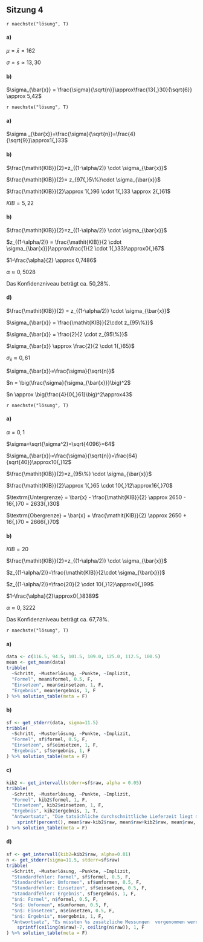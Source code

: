## Sitzung 4 {-}

`r naechste("lösung", T)`

#### a)

$\mu = \bar{x} = 162$

$\sigma = s \approx 13{,}30$

#### b)

$\sigma_{\bar{x}} = \frac{\sigma}{\sqrt{n}}\approx\frac{13{,}30}{\sqrt{6}} \approx 5,42$

`r naechste("lösung", T)`

#### a)

$\sigma _{\bar{x}}=\frac{\sigma}{\sqrt{n}}=\frac{4}{\sqrt{9}}\approx1{,}33$

#### b)

$\frac{\mathit{KIB}}{2}=z_{(1-\alpha/2)} \cdot \sigma_{\bar{x}}$

$\frac{\mathit{KIB}}{2}= z_{97{,}5\%}\cdot \sigma_{\bar{x}}$

$\frac{\mathit{KIB}}{2}\approx 1{,}96 \cdot 1{,}33 \approx 2{,}61$

$\mathit{KIB}=5{,}22$

#### b)

$\frac{\mathit{KIB}}{2}=z_{(1-\alpha/2)} \cdot \sigma_{\bar{x}}$

$z_{(1-\alpha/2)} = \frac{\mathit{KIB}}{2 \cdot \sigma_{\bar{x}}}\approx\frac{1}{2 \cdot 1{,}33}\approx0{,}67$

$1-\frac{\alpha}{2} \approx 0,7486$

$\alpha \approx 0,5028$

Das Konfidenzniveau beträgt ca. 50,28%.

#### d)

$\frac{\mathit{KIB}}{2} = z_{(1-\alpha/2)} \cdot \sigma_{\bar{x}}$

$\sigma_{\bar{x}} = \frac{\mathit{KIB}}{2\cdot z_{95\%}}$

$\sigma_{\bar{x}} = \frac{2}{2 \cdot z_{95\%}}$

$\sigma_{\bar{x}} \approx \frac{2}{2 \cdot 1{,}65}$

$\sigma_{\bar{x}} \approx 0{,}61$

$\sigma_{\bar{x}}=\frac{\sigma}{\sqrt{n}}$

$n = \big(\frac{\sigma}{\sigma_{\bar{x}}}\big)^2$

$n \approx \big(\frac{4}{0{,}61}\big)^2\approx43$

`r naechste("lösung", T)`

#### a)

$\alpha=0{,}1$

$\sigma=\sqrt{\sigma^2}=\sqrt{4096}=64$

$\sigma_{\bar{x}}=\frac{\sigma}{\sqrt{n}}=\frac{64}{sqrt{40}}\approx10{,}12$

$\frac{\mathit{KIB}}{2}=z_{95\%} \cdot \sigma_{\bar{x}}$

$\frac{\mathit{KIB}}{2}\approx 1{,}65 \cdot 10{,}12\approx16{,}70$

$\textrm{Untergrenze} = \bar{x} - \frac{\mathit{KIB}}{2} \approx 2650 - 16{,}70 = 2633{,}30$

$\textrm{Obergrenze} = \bar{x} + \frac{\mathit{KIB}}{2} \approx 2650 + 16{,}70 = 2666{,}70$

#### b)

$\mathit{KIB}=20$

$\frac{\mathit{KIB}}{2}=z_{(1-\alpha/2)} \cdot \sigma_{\bar{x}}$

$z_{(1-\alpha/2)}=\frac{\mathit{KIB}}{2\cdot \sigma_{\bar{x}}}$

$z_{(1-\alpha/2)}=\frac{20}{2 \cdot 10{,}12}\approx0{,}99$

$1-\frac{\alpha}{2}\approx0{,}8389$

$\alpha\approx 0{,}3222$

Das Konfidenzniveau beträgt ca. 67,78%.

`r naechste("lösung", T)`

#### a)

```r
data <- c(116.5, 94.5, 101.5, 109.0, 125.0, 112.5, 100.5)
mean <- get_mean(data)
tribble(
  ~Schritt, ~Musterlösung, ~Punkte, ~Implizit,
  "Formel", mean$formel, 0.5, F,
  "Einsetzen", mean$einsetzen, 1, F,
  "Ergebnis", mean$ergebnis, 1, F
) %>% solution_table(meta = F)
```

#### b)

```r
sf <- get_stderr(data, sigma=11.5)
tribble(
  ~Schritt, ~Musterlösung, ~Punkte, ~Implizit,
  "Formel", sf$formel, 0.5, F,
  "Einsetzen", sf$einsetzen, 1, F,
  "Ergebnis", sf$ergebnis, 1, F
) %>% solution_table(meta = F)
```

#### c)

```r
kib2 <- get_intervall(stderr=sf$raw, alpha = 0.05)
tribble(
  ~Schritt, ~Musterlösung, ~Punkte, ~Implizit,
  "Formel", kib2$formel, 1, F,
  "Einsetzen", kib2$einsetzen, 1, F,
  "Ergebnis", kib2$ergebnis, 1, T,
  "Antwortsatz", "Die tatsächliche durchschnittliche Lieferzeit liegt mit 95%s Wahrscheinlichkeit zwischen %s und %s Tagen (%s $\\pm$ %s)." %>%
    sprintf(percent(), mean$raw-kib2$raw, mean$raw+kib2$raw, mean$raw, kib2$raw), 1, F
) %>% solution_table(meta = F)
```

#### d)

```r
sf <- get_intervall(kib2=kib2$raw, alpha=0.01)
n <- get_stderr(sigma=11.5, stderr=sf$raw)
tribble(
  ~Schritt, ~Musterlösung, ~Punkte, ~Implizit,
  "Standardfehler: Formel", sf$formel, 0.5, F,
  "Standardfehler: Umformen", sf$umformen, 0.5, F,
  "Standardfehler: Einsetzen", sf$einsetzen, 0.5, F,
  "Standardfehler: Ergebnis", sf$ergebnis, 1, F,
  "$n$: Formel", n$formel, 0.5, F,
  "$n$: Umformen", n$umformen, 0.5, F,
  "$n$: Einsetzen", n$einsetzen, 0.5, F,
  "$n$: Ergebnis", n$ergebnis, 1, F,
  "Antwortsatz", "Es müssten %s zusätzliche Messungen  vorgenommen werden (%s insgesamt)." %>%
    sprintf(ceiling(n$raw)-7, ceiling(n$raw)), 1, F
) %>% solution_table(meta = F)
```
